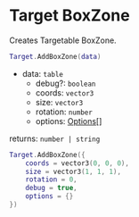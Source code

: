 # Target BoxZone

Creates Targetable BoxZone.

```lua
Target.AddBoxZone(data)
```
- data: `table`
    - debug?: `boolean`
    - coords: `vector3`
    - size: `vector3`
    - rotation: `number`
    - options: [Options[]](/bridge/target/options)

returns: `number | string`

```lua
Target.AddBoxZone({
    coords = vector3(0, 0, 0),
    size = vector3(1, 1, 1),
    rotation = 0,
    debug = true,
    options = {}
})
```